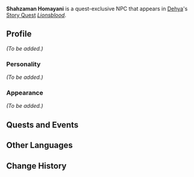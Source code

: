 {{Meta
|missing_NPC_picture  = yes
|missing_NPC_profile  = yes
}}
{{Character Infobox
|type             = Quest NPC
|image            = NPC Shahzaman.png
|region           = Sumeru
|location         = 
|affiliation      = 
|title            = 

|ancestry         = <!-- Clan/family -->
|father           = 
|mother           = 
|spouse           = 
|sibling          = 
|siblingNote      = 
|child            = Dunyarzad
|relative         = 

|voiceEN          = 
|voiceCN          = 
|voiceJP          = 
|dialoguereward   = 
}}
'''Shahzaman Homayani''' is a quest-exclusive NPC that appears in [[Dehya]]'s [[Story Quest]] ''[[Lionsblood]]''.

==Profile==
<!--Detailed story/lore information goes here.-->
''(To be added.)''

===Personality===
''(To be added.)''

===Appearance===
<!--Keep appearance section short and concise. Limit to 2 paragraphs with 3-4 sentences each.-->
''(To be added.)''

==Quests and Events==
{{Quests and Events}}
<!--
==Idle Quotes==
{{Dialogue start}}
: {{DIcon|Idle}} {{Tx}}
:: {{A|VO {{subst:PAGENAME}} 01.ogg}} "{{Tx}}"
{{Dialogue end}}

==Dialogue==
{{Dialogue start}}
:'''{{subst:PAGENAME}}:''' 
:{{DIcon}}
{{Dialogue end}}
<!--
==Event Dialogue==
===Event Name===
{{Dialogue start}}
:'''{{subst:PAGENAME}}:'''
{{Dialogue end}}

==Trivia==
* 
-->
==Other Languages==
{{Other Languages
|default_hidden = 1
|en      = Shahzaman
|zhs     = 沙扎曼
|zhs_rm  = Shāzhāmàn
|zht     = 沙扎曼
|zht_rm  = Shāzhāmàn
|ja      = サッザマン
|ja_rm   = Sazzaman
|ko      = 샤흐자만
|es      = Shahzaman
|fr      = Shahzaman
|ru      = Шахзаман
|th      = Shahzaman
|vi      = Shahzaman
|de      = Shahzaman
|id      = Shahzaman
|pt      = Shahzaman
|tr      = Shahzaman
|it      = Shahzaman
}}

==Change History==
{{Change History|3.5}}